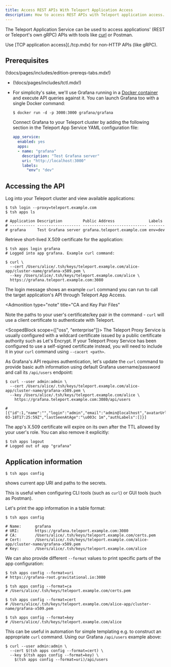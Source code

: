 ```yaml
---
title: Access REST APIs With Teleport Application Access
description: How to access REST APIs with Teleport application access.
---
```


The Teleport Application Service can be used to access applications' (REST or
Teleport's own gRPC) APIs with tools like
[curl](https://man7.org/linux/man-pages/man1/curl.1.html) or Postman.

<Admonition type="note" title="Non-HTTP API Support">
Use [TCP application access](./tcp.mdx) for non-HTTP APIs (like gRPC).
</Admonition>

## Prerequisites

(!docs/pages/includes/edition-prereqs-tabs.mdx!)

- (!docs/pages/includes/tctl.mdx!)

- For simplicity's sake, we'll use Grafana running in a
  [Docker container](https://grafana.com/docs/grafana/latest/installation/docker/)
  and execute API queries against it. You can launch Grafana too with a single Docker
  command:

  ```code
  $ docker run -d -p 3000:3000 grafana/grafana
  ```

  Connect Grafana to your Teleport cluster by adding the following section in
  the Teleport App Service YAML configuration file:

  ```yaml
  app_service:
    enabled: yes
    apps:
    - name: "grafana"
      description: "Test Grafana server"
      uri: "http://localhost:3000"
      labels:
        "env": "dev"
  ```

## Accessing the API

Log into your Teleport cluster and view available applications:

```code
$ tsh login --proxy=teleport.example.com
$ tsh apps ls

# Application Description         Public Address               Labels
# ----------- ------------------- ---------------------------- -------
# grafana     Test Grafana server grafana.teleport.example.com env=dev
```

Retrieve short-lived X.509 certificate for the application:

```code
$ tsh apps login grafana
# Logged into app grafana. Example curl command:

$ curl \
  --cert /Users/alice/.tsh/keys/teleport.example.com/alice-app/cluster-name/grafana-x509.pem \
  --key /Users/alice/.tsh/keys/teleport.example.com/alice \
  https://grafana.teleport.example.com:3080
```

The login message shows an example `curl` command you can run to call the
target application's API through Teleport App Access.

<Admonition
  type="note"
  title="CA and Key Pair Files"
>
  Note the paths to your user's certificate/key pair in the command - `curl` will use a client certificate to authenticate with Teleport.
  
  <ScopedBlock scope={["oss", "enterprise"]}>
    The Teleport Proxy Service is usually configured with a wildcard certificate issued by a public certificate authority such as Let's Encrypt. If your Teleport Proxy Service has been configured to use a self-signed certificate instead, you will need to include it in your `curl` command using `--cacert <path>`.
  </ScopedBlock>
</Admonition>

As Grafana's API requires authentication, let's update the `curl` command to
provide basic auth information using default Grafana username/password and
call its `/api/users` endpoint:

```code
$ curl --user admin:admin \
  --cert /Users/alice/.tsh/keys/teleport.example.com/alice-app/cluster-name/grafana-x509.pem \
  --key /Users/alice/.tsh/keys/teleport.example.com/alice \
    https://grafana.teleport.example.com:3080/api/users

# [{"id":1,"name":"","login":"admin","email":"admin@localhost","avatarUrl":"/avatar/46d229b033af06a191ff2267bca9ae56","isAdmin":true,"isDisabled":false,"lastSeenAt":"2021-03-18T17:25:59Z","lastSeenAtAge":"\u003c 1m","authLabels":[]}]
```

The app's X.509 certificate will expire on its own after the TTL allowed by
your user's role. You can also remove it explicitly:

```code
$ tsh apps logout
# Logged out of app "grafana"
```

## Application information

```code
$ tsh apps config
```

shows current app URI and paths to the secrets.

This is useful when configuring CLI tools (such as `curl`) or GUI tools (such as Postman).

Let's print the app information in a table format:

```code
$ tsh apps config

# Name:      grafana
# URI:       https://grafana.teleport.example.com:3080
# CA:        /Users/alice/.tsh/keys/teleport.example.com/certs.pem
# Cert:      /Users/alice/.tsh/keys/teleport.example.com/alice-app/cluster-name/grafana-x509.pem
# Key:       /Users/alice/.tsh/keys/teleport.example.com/alice
```

We can also provide different `--format` values to print specific parts
of the app configuration:

```code
$ tsh apps config --format=uri
# https://grafana-root.gravitational.io:3080

$ tsh apps config --format=ca
# /Users/alice/.tsh/keys/teleport.example.com/certs.pem

$ tsh apps config --format=cert
# /Users/alice/.tsh/keys/teleport.example.com/alice-app/cluster-name/grafana-x509.pem

$ tsh apps config --format=key
# /Users/alice/.tsh/keys/teleport.example.com/alice
```

This can be useful in automation for simple templating e.g. to construct an
appropriate `curl` command. Using our Grafana `/api/users` example above:

```code
$ curl --user admin:admin \
  --cert $(tsh apps config --format=cert) \
  --key $(tsh apps config --format=key) \
    $(tsh apps config --format=uri)/api/users
```
